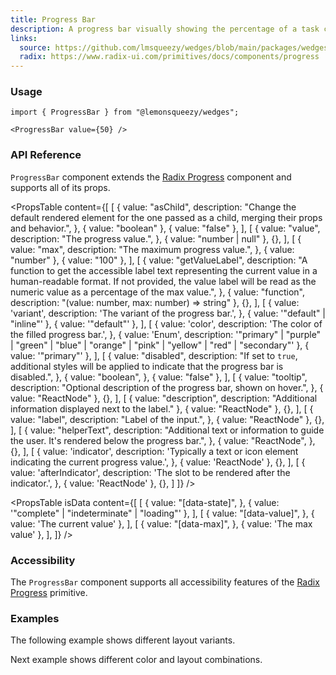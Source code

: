 ```yaml
---
title: Progress Bar
description: A progress bar visually showing the percentage of a task completed.
links:
  source: https://github.com/lmsqueezy/wedges/blob/main/packages/wedges/src/components/Progress/ProgressBar.tsx
  radix: https://www.radix-ui.com/primitives/docs/components/progress
---
```


<PreviewComponent name="progress-bar/preview" />

### Usage

```tsx
import { ProgressBar } from "@lemonsqueezy/wedges";
```

```tsx showLineNumbers
<ProgressBar value={50} />
```

### API Reference

`ProgressBar` component extends the <a href="https://www.radix-ui.com/docs/primitives/components/progress" target="_blank" rel='nofollow noreferrer'>Radix Progress</a> component and supports all of its props.

<PropsTable
  content={[
    [
      {
        value: "asChild",
        description:
          "Change the default rendered element for the one passed as a child, merging their props and behavior.",
      },
      { value: "boolean" },
      { value: "false" },
    ],
    [
      {
        value: "value",
        description:
          "The progress value.",
      },
      { value: "number | null" },
      {},
    ],
    [
      {
        value: "max",
        description: "The maximum progress value.",
      },
      { value: "number" },
      { value: "100" },
    ],
    [
      {
        value: "getValueLabel",
        description:
          "A function to get the accessible label text representing the current value in a human-readable format. If not provided, the value label will be read as the numeric value as a percentage of the max value.",
      },
      { value: "function", description: "(value: number, max: number) => string" },
      {},
    ],
    [
        {
            value: 'variant',
            description: 'The variant of the progress bar.',
        },
        { value: '"default" | "inline"' },
        { value: '"default"' },
    ],
    [
        {
            value: 'color',
            description: 'The color of the filled progress bar.',
        },
        { value: 'Enum', description: '"primary" | "purple" | "green" | "blue" | "orange" | "pink" | "yellow" | "red" | "secondary"' },
        { value: '"primary"' },
    ],
    [
      {
        value: "disabled",
        description:
          "If set to `true`, additional styles will be applied to indicate that the progress bar is disabled.",
      },
      {
        value: "boolean",
      },
      { value: "false" },
    ],
    [
      {
        value: "tooltip",
        description: "Optional description of the progress bar, shown on hover.",
      },
      { value: "ReactNode" },
      {},
    ],
    [
      { value: "description", description: "Additional information displayed next to the label." },
      { value: "ReactNode" },
      {},
    ],
    [
      {
        value: "label",
        description: "Label of the input.",
      },
      { value: "ReactNode" },
      {},
    ],
    [
      {
        value: "helperText",
        description:
          "Additional text or information to guide the user. It's rendered below the progress bar.",
      },
      {
        value: "ReactNode",
      },
      {},
    ],
    [
        {
            value: 'indicator',
            description: 'Typically a text or icon element indicating the current progress value.',
        },
        { value: 'ReactNode' },
        {},
    ],
    [
        {
            value: 'afterIndicator',
            description: 'The slot to be rendered after the indicator.',
        },
        { value: 'ReactNode' },
        {},
    ]
  ]}
/>

<PropsTable
  isData
  content={[
    [
      {
        value: "[data-state]",
      },
      { value: '"complete" | "indeterminate" | "loading"' },
    ],
    [
      {
        value: "[data-value]",
      },
      { value: 'The current value' },
    ],
    [
      {
        value: "[data-max]",
      },
      { value: 'The max value' },
    ],
]}
/>

### Accessibility

The `ProgressBar` component supports all accessibility features of the <a href="https://www.radix-ui.com/primitives/docs/components/progress#accessibility" target="_blank" rel="nofollow noreferrer">Radix Progress</a> primitive.


### Examples

The following example shows different layout variants.

<PreviewComponent name="progress-bar/example-1" />

Next example shows different color and layout combinations.

<PreviewComponent name="progress-bar/example-2" />
